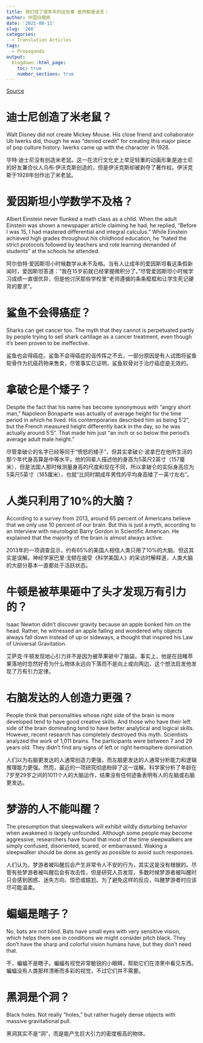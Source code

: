 ```yaml
---
title: 我们信了很多年的这些事 居然都是谣言！
author: 中国日报网
date: '2021-08-11'
slug: '266'
categories:
  - Translation Articles
tags:
  - Propaganda
output:
  blogdown::html_page:
    toc: true
    number_sections: true
---
```


[Source](http://ex.chinadaily.com.cn/exchange/partners/82/rss/channel/language/columns/v0m20b/stories/WS60f681c6a310efa1bd663209.html)

# 迪士尼创造了米老鼠？

Walt Disney did not create Mickey Mouse. His close friend and collaborator Ub Iwerks did, though he was "denied credit" for creating this major piece of pop culture history. Iwerks came up with the character in 1928.

华特·迪士尼没有创造米老鼠。这一在流行文化史上举足轻重的动画形象是迪士尼的好友兼合伙人乌布·伊沃克斯创造的，但是伊沃克斯却被剥夺了著作权。伊沃克斯于1928年创作出了米老鼠。

# 爱因斯坦小学数学不及格？

Albert Einstein never flunked a math class as a child. When the adult Einstein was shown a newspaper article claiming he had, he replied, "Before I was 15, I had mastered differential and integral calculus." While Einstein achieved high grades throughout his childhood education, he "hated the strict protocols followed by teachers and rote learning demanded of students" at the schools he attended.

阿尔伯特·爱因斯坦小时候数学从未不及格。当有人让成年的爱因斯坦看这条假新闻时，爱因斯坦答道：“我在15岁前就已经掌握微积分了。”尽管爱因斯坦小时候学习成绩一直很优异，但是他讨厌那些学校里“老师遵循的条条框框和让学生死记硬背的要求”。

# 鲨鱼不会得癌症？

Sharks can get cancer too. The myth that they cannot is perpetuated partly by people trying to sell shark cartilage as a cancer treatment, even though it's been proven to be ineffective.

鲨鱼也会得癌症。鲨鱼不会得癌症的谣传挥之不去，一部分原因是有人试图将鲨鱼软骨作为抗癌药物来售卖，尽管事实已证明，鲨鱼软骨对于治疗癌症是无效的。

# 拿破仑是个矮子？

Despite the fact that his name has become synonymous with "angry short man," Napoleon Bonaparte was actually of average height for the time period in which he lived. His contemporaries described him as being 5'2", but the French measured height differently back in the day, so he was actually around 5'5". That made him just "an inch or so below the period’s average adult male height."

尽管拿破仑的名字已经等同于“愤怒的矮子”，但其实拿破仑·波拿巴在他所生活的那个年代身高算是中等水平。他的同辈人描述他的身高为5英尺2英寸（157厘米），但是法国人那时候测量身高的尺度和现在不同，所以拿破仑的实际身高应为5英尺5英寸（165厘米），也就“比同时期成年男性的平均身高矮了一英寸左右”。

# 人类只利用了10%的大脑？

According to a survey from 2013, around 65 percent of Americans believe that we only use 10 percent of our brain. But this is just a myth, according to an interview with neurologist Barry Gordon in Scientific American. He explained that the majority of the brain is almost always active.

2013年的一项调查显示，约有65%的美国人相信人类只用了10%的大脑。但这其实是误解。神经学家巴里·戈顿在接受《科学美国人》的采访时解释道，人类大脑的大部分基本一直都处于活跃状态。

# 牛顿是被苹果砸中了头才发现万有引力的？

Isaac Newton didn't discover gravity because an apple bonked him on the head. Rather, he witnessed an apple falling and wondered why objects always fall down instead of up or sideways, a thought that inspired his Law of Universal Gravitation.

艾萨克·牛顿发现地心引力并不是因为被苹果砸中了脑袋。事实上，他是在目睹苹果落地时忽然好奇为什么物体永远向下落而不是向上或向两边，这个想法启发他发现了万有引力定律。

# 右脑发达的人创造力更强？

People think that personalities whose right side of the brain is more developed tend to have good creative skills. And those who have their left side of the brain dominating tend to have better analytical and logical skills. However, recent research has completely destroyed this myth. Scientists analyzed the work of 1,011 brains. The participants were between 7 and 29 years old. They didn't find any signs of left or right hemisphere domination.

人们以为右脑更发达的人通常创造力更强，而左脑更发达的人通常分析能力和逻辑推理能力更强。然而，最近的一项研究彻底粉碎了这一误解。科学家分析了年龄在7岁至29岁之间的1011个人的大脑运作，结果没有任何迹象表明有人的左脑或右脑更发达。

# 梦游的人不能叫醒？

The presumption that sleepwalkers will exhibit wildly disturbing behavior when awakened is largely unfounded. Although some people may become aggressive, researchers have found that most of the time sleepwalkers are simply confused, disoriented, scared, or embarrassed. Waking a sleepwalker should be done as gently as possible to avoid such responses.

人们认为，梦游者被叫醒后会产生非常令人不安的行为，其实这是没有根据的。尽管有些梦游者被叫醒后会有攻击性，但是研究人员发现，多数时候梦游者被叫醒时只会感到困惑、迷失方向、惊恐或尴尬。为了避免这样的反应，叫醒梦游者时应该尽可能温柔。

# 蝙蝠是瞎子？

No, bats are not blind. Bats have small eyes with very sensitive vision, which helps them see in conditions we might consider pitch black. They don't have the sharp and colorful vision humans have, but they don't need that.

不，蝙蝠不是瞎子。蝙蝠有视觉非常敏锐的小眼睛，帮助它们在漆黑中看见东西。蝙蝠没有人类那样清晰而多彩的视觉，不过它们并不需要。

# 黑洞是个洞？

Black holes. Not really “holes,” but rather hugely dense objects with massive gravitational pull.

黑洞其实不是“洞”，而是能产生巨大引力的密度极高的物体。

 
